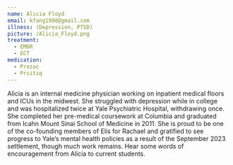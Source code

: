 ```yaml
---
name: Alicia Floyd
email: kfang1900@gmail.com
illness: (Depression, PTSD)
picture: /Alicia_Floyd.png
treatment:
  - EMDR
  - ECT
medication:
  - Prozac
  - Prsitiq
---
```


Alicia is an internal medicine physician working on inpatient medical floors and ICUs in the midwest. She struggled with depression while in college and was hospitalized twice at Yale Psychiatric Hospital, withdrawing once. She completed her pre-medical coursework at Columbia and graduated from Icahn Mount Sinai School of Medicine in 2011. She is proud to be one of the co-founding members of Elis for Rachael and gratified to see progress to Yale’s mental health policies as a result of the September 2023 settlement, though much work remains. Hear some words of encouragement from Alicia to current students.
